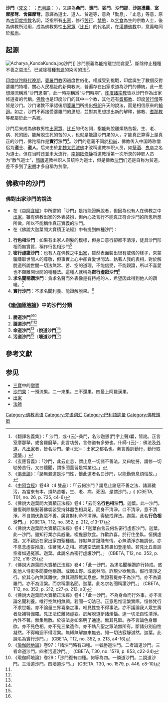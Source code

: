 {{Other uses}}
{{佛教}}
'''沙門'''（[[梵文|梵文]]：'''{{lang|sa|श्रमण}}''' ''{{IAST|śramaṇa}}''；[[巴利語|巴利語]]：'''{{lang|pi|शमण}}''' ''{{IAST|samaṇa}}''），又譯為'''桑門'''、'''喪門'''、'''娑門'''、'''沙門那'''、'''沙迦懣曩'''、'''室摩那弩'''、'''舍羅摩弩'''，意譯為道士、道人、贫道等，意為「勤息」、「止息」等意，原為[[婆羅門教|古印度宗教]]名詞，泛指所有[[出家|出家]]，修行[[苦行|苦行]]、[[禁慾|禁慾]]，以[[乞食|乞食]]為生的宗教人士，後為佛教所沿用，成為佛教男性[[出家眾|出家眾]]（[[比丘|比丘]]）的代名詞，在[[漢傳佛教|漢傳佛教]]中，意義略同於[[和尚|和尚]]。

==起源==
[[File:Acharya_KundaKunda.jpg|thumb]]沙門]]
沙門原義為能捨離世間貪愛<ref>《翻譯名義集》：「 沙門，或-{云}-桑門，名沙迦懣(門字上聲)曩，皆訛。正言室摩那拏，或舍羅磨拏。此言功勞，言修道有多勞也。什師-{云}-：佛法及[[外道|外道]]，凡[[出家|出家]]者，皆名沙門。肇-{云}-：出家之都名也。秦言義訓勤行，勤行取[[涅槃|涅槃]]。」</ref>、斷除停止種種不善之惡法<ref>《玄應音義》：「沙門，此云止息，謂止息一切諸不善法。又曰劬勞，謂修一切劬勞苦行。又曰聽聞，謂多聞薰習是常業也。」</ref>、已滅除種種[[有漏|有漏]]的染污的法<ref>《[[俱舍論|俱舍論]]》：「諸無漏道是沙門性，懷此道者名曰沙門，以能勤勞息煩惱故。」</ref>。

[[印度教歷史|印度吠陀時代晚期]]，[[婆羅門教|婆羅門教]]因過度世俗化，權威受到挑戰，印度誕生了數個反對婆羅門特權、關心人民福祉的新興教派，普遍存在出家求道為沙門的傳統，此一思想潮流稱爲“沙門思潮”，此一時期稱爲“沙門時期”，[[印度宗教|印度諸宗教]]皆以沙門作為出家修道者的代稱。[[佛教|佛教]]也是印度沙门的其中一个教，其他还有[[耆那教|耆那教]]、印度[[苦行僧|苦行僧]]等皆是沙门。沙门诸教不承認後期[[婆羅門|婆羅門]]所提出[[祭祀|祭祀]]升天的說法，而是相信原來的[[輪迴|輪迴]]。如之，沙門不再接受婆羅門的思想，並對其思想提出新的解釋，佛教、[[耆那教|耆那教]]等都屬於此一系統。

沙門后来成為佛教男性[[出家眾|出家眾]]、[[比丘|比丘]]的代名詞，指能夠脫離煩熱苦報，生、老、病、死的因，能解脫生死的苦的人，也就是能證沙門果的人，才能真正算得上是真正的沙門，佛陀稱作是'''實行沙門'''<ref>《[[中阿含經|中阿含經]]》卷48〈4 雙品〉：「「云何沙門？謂息止諸惡不善之法、諸漏穢污，為當來有本，煩熱苦報，生、老、病、死因，是謂沙門。」《 (CBETA, T01, no. 26, p. 725, c4-6)</ref>。沙門的意義不同於[[和尚|和尚]]，佛教传入中国時称僧侣为'''道士'''、'''道人'''。后来由於[[北魏|北魏]][[太武滅佛|太武滅佛]]才改稱道教神职人员，如[[祭酒|祭酒]]、[[鬼卒|鬼卒]]之名为道士。但在当时还並未太流行，[[南北朝|南朝]][[陆修静|陆修静]]将道教授第一次所录的神职人员为“散气道士”，[[隋唐|隋唐]]道教神职人员统称为道士，但是佛教[[沙門|沙門]]们还是自称为贫道，差不多到了[[宋朝|宋朝]]才多自稱为贫僧。

== 佛教中的沙門 ==
=== 佛對出家沙門的說法 ===
* 在《[[中阿含經|中阿含經]]》中所謂的「沙門」是指能證解脫者，但因為也有人在佛教之中[[出家|出家]]，雖有佛教出家的外表裝扮，但內心及言行不能真正符合沙門的所思所想所做，所以不能稱作真正實義的沙門。
* 在《佛說大迦葉問大寶積正法經》中有提到四種沙門：
#  '''行色相沙門'''：如果有出家人剃髮的模樣，但身口意行卻都不清淨，徒具沙門形相而無實質，稱作行色相沙門<ref>《佛說大迦葉問大寶積正法經》卷4：「云何名'''行色相沙門'''。迦葉。此一沙門。雖復剃除鬚髮著佛袈裟受持鉢器色相具足。而身不清淨。口不清淨。意不清淨。不自調伏麁惡不善。廣貪財利命不清淨。得破戒罪法。迦葉。此名'''行色相沙門'''。」 (CBETA, T12, no. 352, p. 212, c13-17)</ref>
#   '''密行虛誑沙門'''：也有人在佛教之中[[出家|出家]]，雖然表面裝出很有威儀的樣子，來蒙騙賺取世間人的尊敬，但事實上心中卻貪愛世間法、執著人我的表相，對於解脫道所說世間一切法無常、苦、空的道理，不能信受，不能親證，所以不喜愛也不願離開世間的種種法。這種人就稱為'''密行虛誑沙門'''<ref>《佛說大迦葉問大寶積正法經》卷4：「迦葉白言云何名密行虛誑沙門。迦葉。此一沙門。雖知行業亦具威儀。喫麁惡飲食。詐歡詐喜。於行住坐臥。恒搆虛誑。又不親近在家出家四聖種族。詐默無言誑賺有情。心無清淨亦無調伏。亦不息念虛妄推度。住著我人之相。若遇空法而生怖畏如登崖險。若見比丘善談空者如遇冤家。迦葉。此說名為密行虛誑沙門。」 (CBETA, T12, no. 352, p. 212, c18-25)</ref>
#  '''求名聞稱讚沙門'''：貪求名聲而外表像是有持戒的人，希望因此得到他人的讚嘆。<ref>《佛說大迦葉問大寶積正法經》卷4：「此一沙門。為求名聞稱讚詐行持戒。惑亂他人恃衒多聞要他稱讚。或居山野。或處林間。詐現少欲無貪。假行清淨之行。於其心內無其離欲。無其寂靜無其息慮。無證菩提亦不為沙門。亦不為婆羅門。亦不為涅槃。而求稱讚名聞。迦葉。此名求名聞稱讚沙門。」 (CBETA, T12, no. 352, p. 212, c27-p. 213, a3)</ref>
#  '''實行沙門'''：不求名聞利養、能證解脫果。<ref>《佛說大迦葉問大寶積正法經》卷4：「此一沙門。不為身命而行外事。亦不言論名聞利養。唯行空無相無願。若聞一切法已。正意思惟涅槃實際。恒修梵行不求世報。亦不論量三界喜樂之事。唯見性空不得事法。亦不議論我人眾生壽者及補特伽羅。見正法位離諸虛妄。於解脫道斷諸煩惱。達一切法自性清淨。內外不著。無集無散。於彼法身如來明了通達。無其見取。亦不言論色身離欲。亦不見色相。亦不見三業造作。亦不執凡聖之眾法無所有。斷諸分別自性凝然。不得輪迴不得涅槃。無縛無解無來無去。知一切法寂靜湛然。迦葉。此說名為實行沙門。」 (CBETA, T12, no. 352, p. 213, a4-16)</ref>

=== 《[[瑜伽師地論|瑜伽師地論]]》中的沙門分類 ===
# '''勝道沙門'''<ref name="Vol97">《[[瑜伽師地論|瑜伽師地論]]》卷97：「諸沙門略有四種。一者勝道沙門。二者論道沙門。三者命道沙門。四者污道沙門。」 (CBETA, T30, no. 1579, p. 853, c22-24)</ref><ref name="Vol29">《瑜伽師地論》卷29：「沙門復有四種。何等為四。一勝道沙門。二說道沙門。三活道沙門。四壞道沙門。」 (CBETA, T30, no. 1579, p. 446, c8-10)</ref>
# '''論道沙門'''<ref name="Vol97" /><ref name="Vol29" />
# '''命道沙門'''<ref name="Vol97" />（'''說道沙門'''<ref name="Vol29" />）
# '''污道沙門'''<ref name="Vol97" />（'''壞道沙門'''<ref name="Vol29" />）

== 參考文獻 ==
{{Reflist|2}}

== 参见 ==
{{Portal box|宗教}}
* [[三寶|三寶]]中的[[僧寶|僧寶]]
* [[沙門果|沙門果]]：一預流果。二一來果。三不還果。四最上阿羅漢果。
* [[出家|出家]]
* [[法師|法師]]

[[Category:佛教术语|Category:佛教术语]]
[[Category:梵语词汇|Category:梵语词汇]]
[[Category:巴利語詞彙|Category:巴利語詞彙]]
[[Category:佛教頭銜|Category:佛教頭銜]]